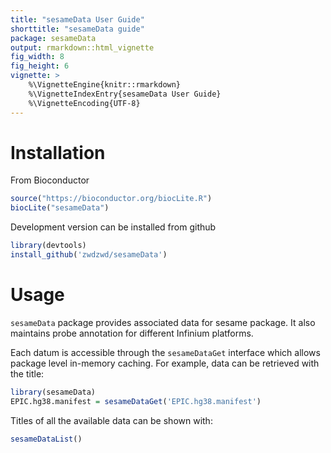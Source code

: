 ```yaml
---
title: "sesameData User Guide"
shorttitle: "sesameData guide"
package: sesameData
output: rmarkdown::html_vignette
fig_width: 8
fig_height: 6
vignette: >
    %\VignetteEngine{knitr::rmarkdown}
    %\VignetteIndexEntry{sesameData User Guide}
    %\VignetteEncoding{UTF-8}
---
```


# Installation

From Bioconductor
```r
source("https://bioconductor.org/biocLite.R")
biocLite("sesameData")
```

Development version can be installed from github
```r
library(devtools)
install_github('zwdzwd/sesameData')
```

# Usage

`sesameData` package provides associated data for sesame package. It also maintains probe annotation for different Infinium platforms.

Each datum is accessible through the `sesameDataGet` interface which allows package level in-memory caching. For example, data can be retrieved with the title: 
```r
library(sesameData)
EPIC.hg38.manifest = sesameDataGet('EPIC.hg38.manifest')
```

Titles of all the available data can be shown with:
```r
sesameDataList()
```


